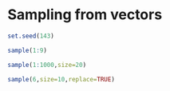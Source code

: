 # Sampling from vectors

```r
set.seed(143)
```

```r
sample(1:9)
```

```r
sample(1:1000,size=20)
```

```r
sample(6,size=10,replace=TRUE)
```
